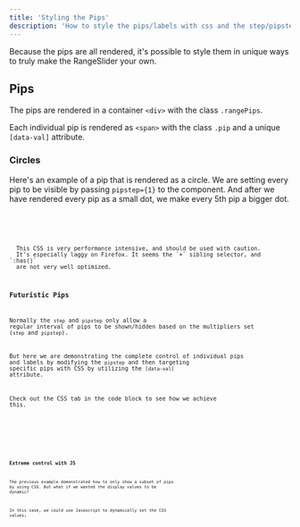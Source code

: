 ```yaml
---
title: 'Styling the Pips'
description: 'How to style the pips/labels with css and the step/pipstep property'
---
```








Because the pips are all rendered, it's possible to style them in unique ways to
truly make the RangeSlider your own. 

## Pips

The pips are rendered in a container `<div>` with the class `.rangePips`. 

Each individual pip is rendered as `<span>` with the class `.pip` 
and a unique `[data-val]` attribute.


### Circles

Here's an example of a pip that is rendered as a circle. We are setting every
pip to be visible by passing `pipstep={1}` to the component. And after we have
rendered every pip as a small dot, we make every 5th pip a bigger dot.

<Demo name="Cute circular pips" client:visible>
  <Circles client:visible />
  <Code slot="svelte" code={cleanImport(CirclesRaw)} lang="svelte" />
  <Code slot="css" code={CirclesCss} lang="css" />
</Demo> 

<Note type="warning">
  This CSS is very performance intensive, and should be used with caution.
  It's especially laggy on Firefox. It seems the `+` sibling selector, and `:has()`
  are not very well optimized.
</Note>


### Futuristic Pips

Normally the `step` and `pipstep` only allow a regular interval of
pips to be shown/hidden based on the multipliers set (`step` and `pipstep`).

But here we are demonstrating the complete control of individual pips and labels
by modifying the `pipstep` and then targeting specific pips with CSS by
utilizing the `[data-val]` attribute.

Check out the CSS tab in the code block to see how we achieve this.

<Demo name="Futuristic Pips & Labels" client:visible>
  <Future client:visible />
  <Code slot="svelte" code={cleanImport(FutureRaw)} lang="svelte" />
  <Code slot="css" code={cleanImport(FutureCss)} lang="css" />
</Demo> 


### Extreme control with JS

The previous example demonstrated how to only show a subset of pips
by using CSS. But what if we wanted the display values to be
dynamic?

In this case, we could use Javascript to dynamically
set the CSS values;

<Demo name="Only show a subset of pips" client:visible>
  <PipExtreme client:visible />
  <Code slot="svelte" code={cleanImport(PipExtremeRaw)} lang="svelte" />
  <Code slot="css" code={PipExtremeCss} lang="css" />
</Demo>